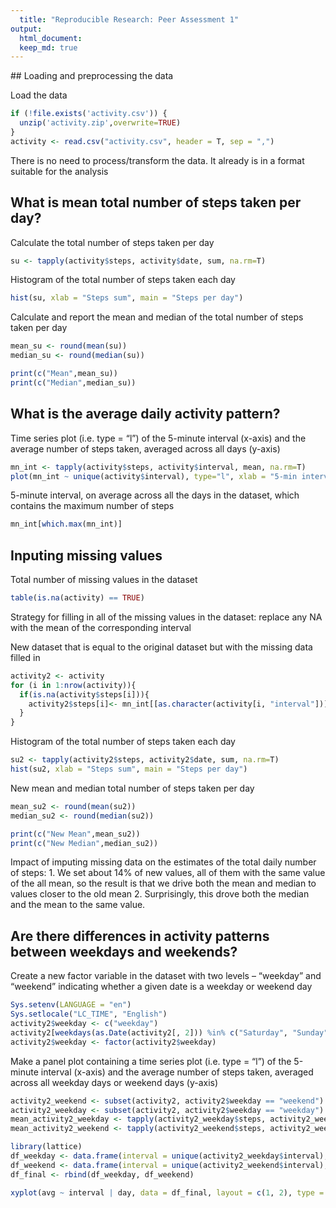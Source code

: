 ```yaml
---
  title: "Reproducible Research: Peer Assessment 1"
output: 
  html_document:
  keep_md: true
---
```

  
  
  ## Loading and preprocessing the data
  
  Load the data
```r
if (!file.exists('activity.csv')) {
  unzip('activity.zip',overwrite=TRUE)
}
activity <- read.csv("activity.csv", header = T, sep = ",")
```

There is no need to process/transform the data. It already is in a format suitable for the analysis


## What is mean total number of steps taken per day?

Calculate the total number of steps taken per day
```r
su <- tapply(activity$steps, activity$date, sum, na.rm=T)
```

Histogram of the total number of steps taken each day
```r
hist(su, xlab = "Steps sum", main = "Steps per day")
```

Calculate and report the mean and median of the total number of steps taken per day
```r
mean_su <- round(mean(su))
median_su <- round(median(su))

print(c("Mean",mean_su))
print(c("Median",median_su))
```

## What is the average daily activity pattern?

Time series plot (i.e. type = "l") of the 5-minute interval (x-axis) and the average number of steps taken, averaged across all days (y-axis)
```r
mn_int <- tapply(activity$steps, activity$interval, mean, na.rm=T)
plot(mn_int ~ unique(activity$interval), type="l", xlab = "5-min interval")
```

5-minute interval, on average across all the days in the dataset, which contains the maximum number of steps
```r
mn_int[which.max(mn_int)]
```

## Inputing missing values

Total number of missing values in the dataset
```r
table(is.na(activity) == TRUE)
```

Strategy for filling in all of the missing values in the dataset: replace any NA with the mean of the corresponding interval

New dataset that is equal to the original dataset but with the missing data filled in
```r
activity2 <- activity
for (i in 1:nrow(activity)){
  if(is.na(activity$steps[i])){
    activity2$steps[i]<- mn_int[[as.character(activity[i, "interval"])]]
  }
}
```

Histogram of the total number of steps taken each day
```r
su2 <- tapply(activity2$steps, activity2$date, sum, na.rm=T)
hist(su2, xlab = "Steps sum", main = "Steps per day")
```

New mean and median total number of steps taken per day
```r
mean_su2 <- round(mean(su2))
median_su2 <- round(median(su2))

print(c("New Mean",mean_su2))
print(c("New Median",median_su2))
```

Impact of imputing missing data on the estimates of the total daily number of steps:
  1. We set about 14% of new values, all of them with the same value of the all mean, so the result is that we drive both the mean and median to values closer to the old mean
2. Surprisingly, this drove both the median and the mean to the same value.

## Are there differences in activity patterns between weekdays and weekends?

Create a new factor variable in the dataset with two levels – “weekday” and “weekend” indicating whether a given date is a weekday or weekend day
```r
Sys.setenv(LANGUAGE = "en")
Sys.setlocale("LC_TIME", "English")
activity2$weekday <- c("weekday")
activity2[weekdays(as.Date(activity2[, 2])) %in% c("Saturday", "Sunday", "saturday", "sunday"), ][4] <- c("weekend")
activity2$weekday <- factor(activity2$weekday)
```

Make a panel plot containing a time series plot (i.e. type = "l") of the 5-minute interval (x-axis) and the average number of steps taken, averaged across all weekday days or weekend days (y-axis)
```r
activity2_weekend <- subset(activity2, activity2$weekday == "weekend")
activity2_weekday <- subset(activity2, activity2$weekday == "weekday")
mean_activity2_weekday <- tapply(activity2_weekday$steps, activity2_weekday$interval, mean)
mean_activity2_weekend <- tapply(activity2_weekend$steps, activity2_weekend$interval, mean)

library(lattice)
df_weekday <- data.frame(interval = unique(activity2_weekday$interval), avg = as.numeric(mean_activity2_weekday), day = rep("weekday", length(mean_activity2_weekday)))
df_weekend <- data.frame(interval = unique(activity2_weekend$interval), avg = as.numeric(mean_activity2_weekend), day = rep("weekend", length(mean_activity2_weekend)))
df_final <- rbind(df_weekday, df_weekend)

xyplot(avg ~ interval | day, data = df_final, layout = c(1, 2), type = "l", ylab = "Average Number of Steps")
```